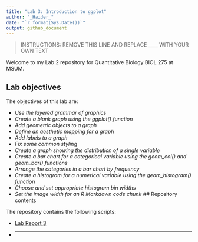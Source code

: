 ```yaml
---
title: "Lab 3: Introduction to ggplot"
author: "_Haider_"
date: "`r format(Sys.Date())`"
output: github_document
---
```


> INSTRUCTIONS: REMOVE THIS LINE AND REPLACE ____ WITH YOUR OWN TEXT

Welcome to my Lab 2 repository for Quantitative Biology BIOL 275 at MSUM.

## Lab objectives

The objectives of this lab are:

- _Use the layered grammar of graphics_
- _Create a blank graph using the ggplot() function_
- _Add geometric objects to a graph_
- _Define an aesthetic mapping for a graph_
- _Add labels to a graph_
- _Fix some common styling_
- _Create a graph showing the distribution of a single variable_
- _Create a bar chart for a categorical variable using the geom_col() and geom_bar() functions_
- _Arrange the categories in a bar chart by frequency_
- _Create a histogram for a numerical variable using the geom_histogram() function_
- _Choose and set appropriate histogram bin widths_
- _Set the image width for an R Markdown code chunk_
## Repository contents

The repository contains the following scripts:

- [Lab Report 3](lab-report.md)
- ___

